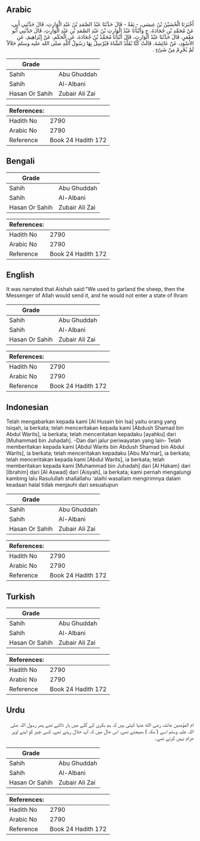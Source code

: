 ## Arabic


<div dir="rtl" lang="ar" style={{fontSize:'larger',backgroundColor:'#f8f9fa',padding:20}}>
أَخْبَرَنَا الْحُسَيْنُ بْنُ عِيسَى، - ثِقَةٌ - قَالَ حَدَّثَنَا عَبْدُ الصَّمَدِ بْنُ عَبْدِ الْوَارِثِ، قَالَ حَدَّثَنِي أَبِي، عَنْ مُحَمَّدِ بْنِ جُحَادَةَ، ح وَأَنْبَأَنَا عَبْدُ الْوَارِثِ بْنُ عَبْدِ الصَّمَدِ بْنِ عَبْدِ الْوَارِثِ، قَالَ حَدَّثَنِي أَبُو مَعْمَرٍ، قَالَ حَدَّثَنَا عَبْدُ الْوَارِثِ، قَالَ أَنْبَأَنَا مُحَمَّدُ بْنُ جُحَادَةَ، عَنِ الْحَكَمِ، عَنْ إِبْرَاهِيمَ، عَنِ الأَسْوَدِ، عَنْ عَائِشَةَ، قَالَتْ كُنَّا نُقَلِّدُ الشَّاةَ فَيُرْسِلُ بِهَا رَسُولُ اللَّهِ صلى الله عليه وسلم حَلاَلاً لَمْ يُحْرِمْ مِنْ شَىْءٍ ‏.‏
</div>
<div style={{backgroundColor:'#f8f9fa',padding:20, marginBottom: 10}}><table> <thead> <tr> <th>Grade</th> <th></th> </tr> </thead> <tbody> <tr><td>Sahih</td><td>Abu Ghuddah</td></tr><tr><td>Sahih</td><td>Al-Albani</td></tr><tr><td>Hasan Or Sahih</td><td>Zubair Ali Zai</td></tr></tbody></table><table> <thead> <tr> <th>References:</th> <th></th> </tr> </thead> <tbody><tr><td>Hadith No</td><td>2790</td></tr><tr><td>Arabic No</td><td>2790</td></tr><tr><td>Reference</td><td>Book 24 Hadith 172</td></tr></tbody></table></div>

## Bengali


<div dir="ltr" lang="bn" style={{fontSize:'larger',backgroundColor:'#f8f9fa',padding:20}}>

</div>
<div style={{backgroundColor:'#f8f9fa',padding:20, marginBottom: 10}}><table> <thead> <tr> <th>Grade</th> <th></th> </tr> </thead> <tbody> <tr><td>Sahih</td><td>Abu Ghuddah</td></tr><tr><td>Sahih</td><td>Al-Albani</td></tr><tr><td>Hasan Or Sahih</td><td>Zubair Ali Zai</td></tr></tbody></table><table> <thead> <tr> <th>References:</th> <th></th> </tr> </thead> <tbody><tr><td>Hadith No</td><td>2790</td></tr><tr><td>Arabic No</td><td>2790</td></tr><tr><td>Reference</td><td>Book 24 Hadith 172</td></tr></tbody></table></div>

## English


<div dir="ltr" lang="en" style={{fontSize:'larger',backgroundColor:'#f8f9fa',padding:20}}>
It was narrated that Aishah said:"We used to garland the sheep, then the Messenger of Allah would send it, and he would not enter a state of Ihram
</div>
<div style={{backgroundColor:'#f8f9fa',padding:20, marginBottom: 10}}><table> <thead> <tr> <th>Grade</th> <th></th> </tr> </thead> <tbody> <tr><td>Sahih</td><td>Abu Ghuddah</td></tr><tr><td>Sahih</td><td>Al-Albani</td></tr><tr><td>Hasan Or Sahih</td><td>Zubair Ali Zai</td></tr></tbody></table><table> <thead> <tr> <th>References:</th> <th></th> </tr> </thead> <tbody><tr><td>Hadith No</td><td>2790</td></tr><tr><td>Arabic No</td><td>2790</td></tr><tr><td>Reference</td><td>Book 24 Hadith 172</td></tr></tbody></table></div>

## Indonesian


<div dir="ltr" lang="id" style={{fontSize:'larger',backgroundColor:'#f8f9fa',padding:20}}>
Telah mengabarkan kepada kami [Al Husain bin Isa] yaitu orang yang tsiqah, ia berkata; telah menceritakan kepada kami [Abdush Shamad bin Abdul Warits], ia berkata; telah menceritakan kepadaku [ayahku] dari [Muhammad bin Juhadah]. -Dan dari jalur periwayatan yang lain- Telah memberitakan kepada kami [Abdul Warits bin Abdush Shamad bin Abdul Warits], ia berkata; telah menceritakan kepadaku [Abu Ma'mar], ia berkata; telah menceritakan kepada kami [Abdul Warits], ia berkata; telah memberitakan kepada kami [Muhammad bin Juhadah] dari [Al Hakam] dari [Ibrahim] dari [Al Aswad] dari [Aisyah], ia berkata; kami pernah mengalungi kambing lalu Rasulullah shallallahu 'alaihi wasallam mengirimnya dalam keadaan halal tidak menjauhi dari sesuatupun
</div>
<div style={{backgroundColor:'#f8f9fa',padding:20, marginBottom: 10}}><table> <thead> <tr> <th>Grade</th> <th></th> </tr> </thead> <tbody> <tr><td>Sahih</td><td>Abu Ghuddah</td></tr><tr><td>Sahih</td><td>Al-Albani</td></tr><tr><td>Hasan Or Sahih</td><td>Zubair Ali Zai</td></tr></tbody></table><table> <thead> <tr> <th>References:</th> <th></th> </tr> </thead> <tbody><tr><td>Hadith No</td><td>2790</td></tr><tr><td>Arabic No</td><td>2790</td></tr><tr><td>Reference</td><td>Book 24 Hadith 172</td></tr></tbody></table></div>

## Turkish


<div dir="ltr" lang="tr" style={{fontSize:'larger',backgroundColor:'#f8f9fa',padding:20}}>

</div>
<div style={{backgroundColor:'#f8f9fa',padding:20, marginBottom: 10}}><table> <thead> <tr> <th>Grade</th> <th></th> </tr> </thead> <tbody> <tr><td>Sahih</td><td>Abu Ghuddah</td></tr><tr><td>Sahih</td><td>Al-Albani</td></tr><tr><td>Hasan Or Sahih</td><td>Zubair Ali Zai</td></tr></tbody></table><table> <thead> <tr> <th>References:</th> <th></th> </tr> </thead> <tbody><tr><td>Hadith No</td><td>2790</td></tr><tr><td>Arabic No</td><td>2790</td></tr><tr><td>Reference</td><td>Book 24 Hadith 172</td></tr></tbody></table></div>

## Urdu


<div dir="rtl" lang="ur" style={{fontSize:'larger',backgroundColor:'#f8f9fa',padding:20}}>
ام المؤمنین عائشہ رضی الله عنہا کہتی ہیں کہ ہم بکری کے گلے میں ہار ڈالتے تھے پھر رسول اللہ صلی اللہ علیہ وسلم اسے ( مکہ ) بھیجتے تھے، اس حال میں کہ آپ حلال رہتے تھے، کسی چیز کو اپنے اوپر حرام نہیں کرتے تھے۔
</div>
<div style={{backgroundColor:'#f8f9fa',padding:20, marginBottom: 10}}><table> <thead> <tr> <th>Grade</th> <th></th> </tr> </thead> <tbody> <tr><td>Sahih</td><td>Abu Ghuddah</td></tr><tr><td>Sahih</td><td>Al-Albani</td></tr><tr><td>Hasan Or Sahih</td><td>Zubair Ali Zai</td></tr></tbody></table><table> <thead> <tr> <th>References:</th> <th></th> </tr> </thead> <tbody><tr><td>Hadith No</td><td>2790</td></tr><tr><td>Arabic No</td><td>2790</td></tr><tr><td>Reference</td><td>Book 24 Hadith 172</td></tr></tbody></table></div>